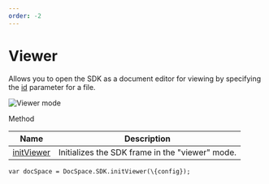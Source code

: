 ```yaml
---
order: -2
---
```

# [](/docspace/jssdk/initmodes)Viewer

Allows you to open the SDK as a document editor for viewing by specifying the [id](/docspace/jssdk/config#id) parameter for a file.

![Viewer mode](/content/img/docspace/viewer-mode.png)

Method

| Name                                             | Description                                     |
| ------------------------------------------------ | ----------------------------------------------- |
| [initViewer](/docspace/jssdk/methods#initViewer) | Initializes the SDK frame in the "viewer" mode. |

```
var docSpace = DocSpace.SDK.initViewer(\{config});
```
